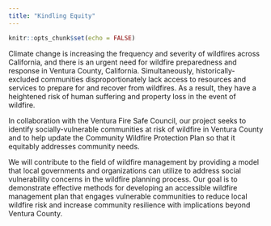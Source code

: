 ```yaml
---
title: "Kindling Equity"
---
```


```r
knitr::opts_chunk$set(echo = FALSE)
```

Climate change is increasing the frequency and severity of wildfires across California, and there is an urgent need for wildfire preparedness and response in Ventura County, California. Simultaneously, historically-excluded communities disproportionately lack access to resources and services to prepare for and recover from wildfires. As a result, they have a heightened risk of human suffering and property loss in the event of wildfire. 

In collaboration with the Ventura Fire Safe Council, our project seeks to identify socially-vulnerable communities at risk of wildfire in Ventura County and to help update the Community Wildfire Protection Plan so that it equitably addresses community needs. 

We will contribute to the field of wildfire management by providing a model that local governments and organizations can utilize to address social vulnerability concerns in the wildfire planning process. Our goal is to demonstrate effective methods for developing an accessible wildfire management plan that engages vulnerable communities to reduce local wildfire risk and increase community resilience with implications beyond Ventura County. 
